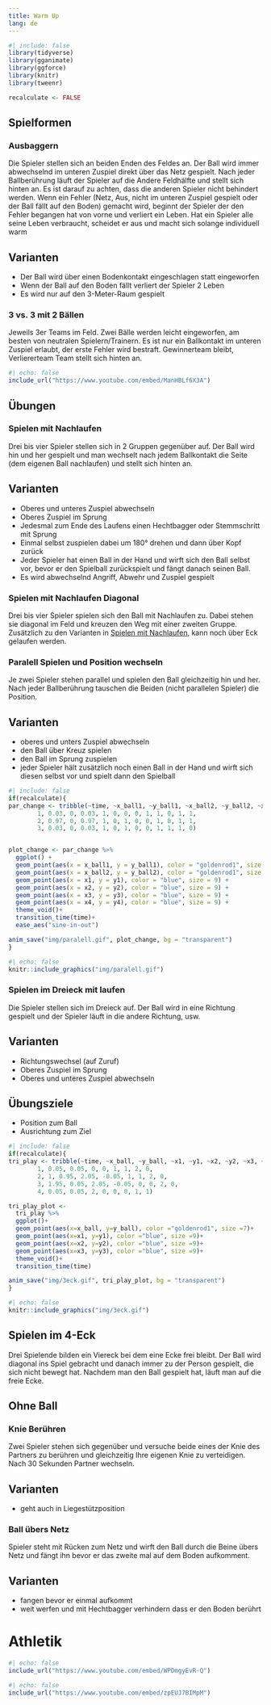 ```yaml
---
title: Warm Up
lang: de
---
```


```r
#| include: false
library(tidyverse)
library(gganimate)
library(ggforce)
library(knitr)
library(tweenr)

recalculate <- FALSE
```

## Spielformen

### Ausbaggern

Die Spieler stellen sich an beiden Enden des Feldes an. Der Ball wird immer abwechselnd im unteren Zuspiel direkt über das Netz gespielt. Nach jeder Ballberührung läuft der Spieler auf die Andere Feldhälfte und stellt sich hinten an. Es ist darauf zu achten, dass die anderen Spieler nicht behindert werden. Wenn ein Fehler (Netz, Aus, nicht im unteren Zuspiel gespielt oder der Ball fällt auf den Boden) gemacht wird, beginnt der Spieler der den Fehler begangen hat von vorne und verliert ein Leben. Hat ein Spieler alle seine Leben verbraucht, scheidet er aus und macht sich solange individuell warm

:::{.callout-tip}
## Varianten
* Der Ball wird über einen Bodenkontakt eingeschlagen statt eingeworfen
* Wenn der Ball auf den Boden fällt verliert der Spieler 2 Leben
* Es wird nur auf den 3-Meter-Raum gespielt
:::

### 3 vs. 3 mit 2 Bällen

Jeweils 3er Teams im Feld. Zwei Bälle werden leicht eingeworfen, am besten von neutralen Spielern/Trainern. Es ist nur ein Ballkontakt im unteren Zuspiel erlaubt, der erste Fehler wird bestraft. Gewinnerteam bleibt, Verliererteam Team stellt sich hinten an.

```r
#| echo: false
include_url("https://www.youtube.com/embed/ManHBLf6X3A")
```


## Übungen

### Spielen mit Nachlaufen

Drei bis vier Spieler stellen sich in 2 Gruppen gegenüber auf. Der Ball wird hin und her gespielt und man wechselt nach jedem Ballkontakt die Seite (dem eigenen Ball nachlaufen) und stellt sich hinten an.

:::{.callout-tip}
## Varianten
* Oberes und unteres Zuspiel abwechseln
* Oberes Zuspiel im Sprung
* Jedesmal zum Ende des Laufens einen Hechtbagger oder Stemmschritt mit Sprung
* Einmal selbst zuspielen dabei um 180° drehen und dann über Kopf zurück
* Jeder Spieler hat einen Ball in der Hand und wirft sich den Ball selbst vor, bevor er den Spielball zurückspielt und fängt danach seinen Ball.
* Es wird abwechselnd Angriff, Abwehr und Zuspiel gespielt
:::

### Spielen mit Nachlaufen Diagonal

Drei bis vier Spieler spielen sich den Ball mit Nachlaufen zu. Dabei stehen sie diagonal im Feld und kreuzen den Weg mit einer zweiten Gruppe. Zusätzlich zu den Varianten in [Spielen mit Nachlaufen], kann noch über Eck gelaufen werden.

### Paralell Spielen und Position wechseln

Je zwei Spieler stehen parallel und spielen den Ball gleichzeitig hin und her. Nach jeder Ballberührung tauschen die Beiden (nicht parallelen Spieler) die Position.

:::{.callout-tip}
## Varianten
* oberes und unters Zuspiel abwechseln
* den Ball über Kreuz spielen
* den Ball im Sprung zuspielen
* jeder Spieler hält zusätzlich noch einen Ball in der Hand und wirft sich diesen selbst vor und spielt dann den Spielball
:::

```r
#| include: false
if(recalculate){
par_change <- tribble(~time, ~x_ball1, ~y_ball1, ~x_ball2, ~y_ball2, ~x1, ~y1, ~x2, ~y2, ~x3, ~y3, ~x4, ~y4,
        1, 0.03, 0, 0.03, 1, 0, 0, 0, 1, 1, 0, 1, 1,
        2, 0.97, 0, 0.97, 1, 0, 1, 0, 0, 1, 0, 1, 1,
        3, 0.03, 0, 0.03, 1, 0, 1, 0, 0, 1, 1, 1, 0)


plot_change <- par_change %>% 
  ggplot() +
  geom_point(aes(x = x_ball1, y = y_ball1), color = "goldenrod1", size = 7) +
  geom_point(aes(x = x_ball2, y = y_ball2), color = "goldenrod1", size = 7) +
  geom_point(aes(x = x1, y = y1), color = "blue", size = 9) +
  geom_point(aes(x = x2, y = y2), color = "blue", size = 9) +
  geom_point(aes(x = x3, y = y3), color = "blue", size = 9) +
  geom_point(aes(x = x4, y = y4), color = "blue", size = 9) +
  theme_void()+
  transition_time(time)+
  ease_aes("sine-in-out")

anim_save("img/paralell.gif", plot_change, bg = "transparent")
}

```


```r
#| echo: false
knitr::include_graphics("img/paralell.gif")
```

### Spielen im Dreieck mit laufen

Die Spieler stellen sich im Dreieck auf. Der Ball wird in eine Richtung gespielt und der Spieler läuft in die andere Richtung, usw.

:::{.callout-tip}
## Varianten
* Richtungswechsel (auf Zuruf)
* Oberes Zuspiel im Sprung
* Oberes und unteres Zuspiel abwechseln
:::

:::{.callout-important}
## Übungsziele
* Position zum Ball
* Ausrichtung zum Ziel
:::

```r
#| include: false
if(recalculate){
tri_play <- tribble(~time, ~x_ball, ~y_ball, ~x1, ~y1, ~x2, ~y2, ~x3, ~y3,
        1, 0.05, 0.05, 0, 0, 1, 1, 2, 0,
        2, 1, 0.95, 2.05, -0.05, 1, 1, 2, 0,
        3, 1.95, 0.05, 2.05, -0.05, 0, 0, 2, 0,
        4, 0.05, 0.05, 2, 0, 0, 0, 1, 1)

tri_play_plot <- 
  tri_play %>% 
  ggplot()+
  geom_point(aes(x=x_ball, y=y_ball), color ="goldenrod1", size =7)+
  geom_point(aes(x=x1, y=y1), color ="blue", size =9)+
  geom_point(aes(x=x2, y=y2), color ="blue", size =9)+
  geom_point(aes(x=x3, y=y3), color ="blue", size =9)+
  theme_void()+
  transition_time(time)

anim_save("img/3eck.gif", tri_play_plot, bg = "transparent")
}

```


```r
#| echo: false
knitr::include_graphics("img/3eck.gif")
```

## Spielen im 4-Eck

Drei Spielende bilden ein Viereck bei dem eine Ecke frei bleibt. Der Ball wird diagonal ins Spiel gebracht und danach immer zu der Person gespielt, die sich nicht bewegt hat. Nachdem man den Ball gespielt hat, läuft man auf die freie Ecke.



## Ohne Ball

### Knie Berühren

Zwei Spieler stehen sich gegenüber und versuche beide eines der Knie des Partners zu berühren und gleichzeitig Ihre eigenen Knie zu verteidigen. Nach 30 Sekunden Partner wechseln.

:::{.callout-tip}
## Varianten
* geht auch in Liegestützposition
:::

### Ball übers Netz

Spieler steht mit Rücken zum Netz und wirft den Ball durch die Beine übers Netz und fängt ihn bevor er das zweite mal auf dem Boden aufkomment.

:::{.callout-tip}
## Varianten
* fangen bevor er einmal aufkommt
* weit werfen und mit Hechtbagger verhindern dass er den Boden berührt
:::

# Athletik

```r
#| echo: false
include_url("https://www.youtube.com/embed/WPDmgyEvR-Q")
```


```r
#| echo: false
include_url("https://www.youtube.com/embed/zpEUJ7BIMpM")
```



